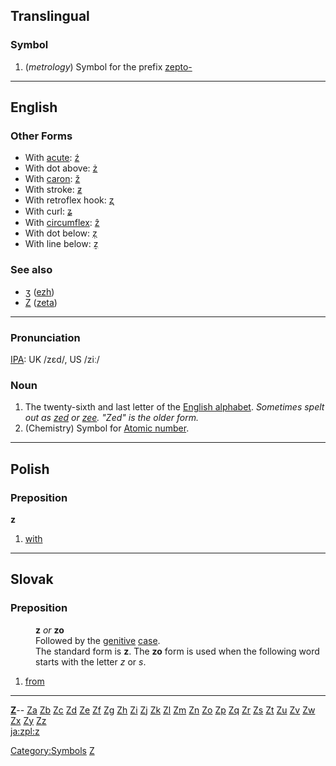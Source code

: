 ==Translingual==
===Symbol===

#(''metrology'') Symbol for the prefix [[zepto-]]

----

== English ==

===Other Forms===
*With [[acute]]: [[ź]]
*With dot above: [[ż]]
*With [[caron]]: [[ž]]
*With stroke: [[ƶ]]
*With retroflex hook: [[ʐ]]
*With curl: [[ʑ]]
*With [[circumflex]]: [[ẑ]]
*With dot below: [[ẓ]]
*With line below: [[ẕ]]
===See also===
*[[ʒ]] ([[ezh]])
*[[Ζ]] ([[zeta]])
----

===Pronunciation===
[[IPA]]: UK /z&#603;d/, US /zi&#720;/

===Noun===

#The twenty-sixth and last letter of the [[Appendix:English alphabet|English alphabet]].  ''Sometimes spelt out as [[zed]] or [[zee]].  "Zed" is the older form.''
#(Chemistry) Symbol for [[Atomic number]].
----

== Polish==
=== Preposition ===
'''z'''
#[[with]]

----

== Slovak ==
=== Preposition ===
: '''z''' ''or'' '''zo'''
: Followed by the [[genitive]] [[case]].
: The standard form is '''z'''. The '''zo''' form is used when the following word starts with the letter ''z'' or ''s''.
# [[from]]
----
{{msg:indexletters1}} '''[http://wiktionary.org/w/wiki.phtml?title=Special:Allpages&from=Z Z] '''-- [http://wiktionary.org/w/wiki.phtml?title=Special:Allpages&from=Za Za] [http://wiktionary.org/w/wiki.phtml?title=Special:Allpages&from=Zb Zb] [http://wiktionary.org/w/wiki.phtml?title=Special:Allpages&from=Zc Zc] [http://wiktionary.org/w/wiki.phtml?title=Special:Allpages&from=Zd Zd] [http://wiktionary.org/w/wiki.phtml?title=Special:Allpages&from=Ze Ze] [http://wiktionary.org/w/wiki.phtml?title=Special:Allpages&from=Zf Zf] [http://wiktionary.org/w/wiki.phtml?title=Special:Allpages&from=Zg Zg] [http://wiktionary.org/w/wiki.phtml?title=Special:Allpages&from=Zh Zh] [http://wiktionary.org/w/wiki.phtml?title=Special:Allpages&from=Zi Zi] [http://wiktionary.org/w/wiki.phtml?title=Special:Allpages&from=Zj Zj] [http://wiktionary.org/w/wiki.phtml?title=Special:Allpages&from=Zk Zk] [http://wiktionary.org/w/wiki.phtml?title=Special:Allpages&from=Zl Zl] [http://wiktionary.org/w/wiki.phtml?title=Special:Allpages&from=Zm Zm] [http://wiktionary.org/w/wiki.phtml?title=Special:Allpages&from=Zn Zn] [http://wiktionary.org/w/wiki.phtml?title=Special:Allpages&from=Zo Zo] [http://wiktionary.org/w/wiki.phtml?title=Special:Allpages&from=Zp Zp] [http://wiktionary.org/w/wiki.phtml?title=Special:Allpages&from=Zq Zq] [http://wiktionary.org/w/wiki.phtml?title=Special:Allpages&from=Zr Zr] [http://wiktionary.org/w/wiki.phtml?title=Special:Allpages&from=Zs Zs] [http://wiktionary.org/w/wiki.phtml?title=Special:Allpages&from=Zt Zt] [http://wiktionary.org/w/wiki.phtml?title=Special:Allpages&from=Zu Zu] [http://wiktionary.org/w/wiki.phtml?title=Special:Allpages&from=Zv Zv] [http://wiktionary.org/w/wiki.phtml?title=Special:Allpages&from=Zw Zw] [http://wiktionary.org/w/wiki.phtml?title=Special:Allpages&from=Zx Zx] [http://wiktionary.org/w/wiki.phtml?title=Special:Allpages&from=Zy Zy] [http://wiktionary.org/w/wiki.phtml?title=Special:Allpages&from=Zz Zz] <br>
{{msg:indexletters2}}
[[Category:Symbols]]
[[Category:Latin letters|Z]]
[[ja:z]][[pl:z]]